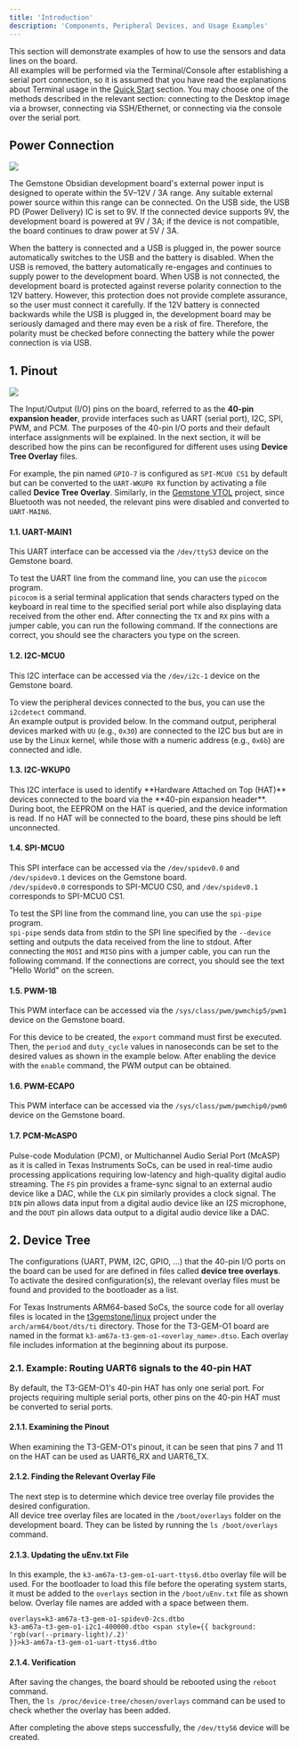 ```yaml
---
title: 'Introduction'
description: 'Components, Peripheral Devices, and Usage Examples'
---
```



This section will demonstrate examples of how to use the sensors and data lines on the board.  
All examples will be performed via the Terminal/Console after establishing a serial port connection,
so it is assumed that you have read the explanations about Terminal usage in the [Quick Start](../../../quickstart)
section. You may choose one of the methods described in the relevant section: connecting to the Desktop image via a
browser, connecting via SSH/Ethernet, or connecting via the console over the serial port.

## Power Connection

<Frame caption="Todo: Examples of power connection">
  <img className="rounded-lg" noZoom src="/images/o1-board/28-usb-connection.JPG" />
</Frame>

The Gemstone Obsidian development board's external power input is designed to operate within the 5V–12V / 3A range. Any suitable external power source within this range can be connected. On the USB side, the USB PD (Power Delivery) IC is set to 9V. If the connected device supports 9V, the development board is powered at 9V / 3A; if the device is not compatible, the board continues to draw power at 5V / 3A.

<Tip>
When the battery is connected and a USB is plugged in, the power source automatically switches to the USB and the battery is disabled. When the USB is removed, the battery automatically re-engages and continues to supply power to the development board.
</Tip>

<Danger>
When USB is not connected, the development board is protected against reverse polarity connection to the 12V battery. However, this protection does not provide complete assurance, so the user must connect it carefully.
</Danger>

<Danger>
If the 12V battery is connected backwards while the USB is plugged in, the development board may be seriously damaged and there may even be a risk of fire. Therefore, the polarity must be checked before connecting the battery while the power connection is via USB.
</Danger>

## 1. Pinout

<Frame caption="Todo: Photos for the GPIO pins of the board">
  <img className="rounded-lg" noZoom src="/images/o1-board/29-gpio.JPG" />
</Frame>

The Input/Output (I/O) pins on the board, referred to as the **40-pin expansion header**, provide interfaces such
as UART (serial port), I2C, SPI, PWM, and PCM. The purposes of the 40-pin I/O ports and their default interface
assignments will be explained. In the next section, it will be described how the pins can be reconfigured for
different uses using **Device Tree Overlay** files.

For example, the pin named `GPIO-7` is configured as `SPI-MCU0 CS1` by default but can be converted to
the `UART-WKUP0 RX` function by activating a file called **Device Tree Overlay**. Similarly, in the
[Gemstone VTOL](../../../projects/vtol) project, since Bluetooth was not needed, the relevant pins were
disabled and converted to `UART-MAIN6`.

<SnippetPinout func="FUNCTION" />

#### 1.1. UART-MAIN1

This UART interface can be accessed via the `/dev/ttyS3` device on the Gemstone board.

To test the UART line from the command line, you can use the `picocom` program.  
`picocom` is a serial terminal application that sends characters typed on the keyboard in real time to the
specified serial port while also displaying data received from the other end. After connecting the `TX` and `RX` pins
with a jumper cable, you can run the following command. If the connections are correct, you should see the characters
you type on the screen.

<SnippetPicocomUart />

#### 1.2. I2C-MCU0

This I2C interface can be accessed via the `/dev/i2c-1` device on the Gemstone board.

To view the peripheral devices connected to the bus, you can use the `i2cdetect` command.  
An example output is provided below. In the command output, peripheral devices marked with `UU` (e.g., `0x30`) are
connected to the I2C bus but are in use by the Linux kernel, while those with a numeric address (e.g., `0x6b`) are
connected and idle.

<SnippetI2cDetect />

#### 1.3. I2C-WKUP0

<Warning>
This I2C interface is used to identify **Hardware Attached on Top (HAT)** devices connected to the board via the
**40-pin expansion header**. During boot, the EEPROM on the HAT is queried, and the device information is read. If
no HAT will be connected to the board, these pins should be left unconnected.
</Warning>

#### 1.4. SPI-MCU0

This SPI interface can be accessed via the `/dev/spidev0.0` and `/dev/spidev0.1` devices on the Gemstone board.  
`/dev/spidev0.0` corresponds to SPI-MCU0 CS0, and `/dev/spidev0.1` corresponds to SPI-MCU0 CS1.

To test the SPI line from the command line, you can use the `spi-pipe` program.  
`spi-pipe` sends data from stdin to the SPI line specified by the `--device` setting and outputs the data received
from the line to stdout. After connecting the `MOSI` and `MISO` pins with a jumper cable, you can run the following
command. If the connections are correct, you should see the text "Hello World" on the screen.

<SnippetSPIHelloWorld />

#### 1.5. PWM-1B

This PWM interface can be accessed via the `/sys/class/pwm/pwmchip5/pwm1` device on the Gemstone board.

For this device to be created, the `export` command must first be executed.  
Then, the `period` and `duty_cycle` values in nanoseconds can be set to the desired values as shown in the example
below. After enabling the device with the `enable` command, the PWM output can be obtained.

<SnippetPWM1B />

#### 1.6. PWM-ECAP0

This PWM interface can be accessed via the `/sys/class/pwm/pwmchip0/pwm0` device on the Gemstone board.

<SnippetPWMEcap0 />

#### 1.7. PCM-McASP0

Pulse-code Modulation (PCM), or Multichannel Audio Serial Port (McASP) as it is called in Texas Instruments SoCs,
can be used in real-time audio processing applications requiring low-latency and high-quality digital audio
streaming. The `FS` pin provides a frame-sync signal to an external audio device like a DAC, while the `CLK`
pin similarly provides a clock signal. The `DIN` pin allows data input from a digital audio device like an
I2S microphone, and the `DOUT` pin allows data output to a digital audio device like a DAC.

## 2. Device Tree

The configurations (UART, PWM, I2C, GPIO, ...) that the 40-pin I/O ports on the board can be used for are defined
in files called **device tree overlays**. To activate the desired configuration(s), the relevant overlay files
must be found and provided to the bootloader as a list.

For Texas Instruments ARM64-based SoCs, the source code for all overlay files is located in the
[t3gemstone/linux](https://github.com/t3gemstone/linux) project under the `arch/arm64/boot/dts/ti` directory.
Those for the T3-GEM-O1 board are named in the format `k3-am67a-t3-gem-o1-<overlay_name>.dtso`. Each overlay
file includes information at the beginning about its purpose.

### 2.1. Example: Routing UART6 signals to the 40-pin HAT

By default, the T3-GEM-O1's 40-pin HAT has only one serial port. For projects requiring multiple serial ports,
other pins on the 40-pin HAT must be converted to serial ports.

#### 2.1.1. Examining the Pinout

When examining the T3-GEM-O1's pinout, it can be seen that pins 7 and 11 on the HAT can be used as UART6_RX and UART6_TX.

#### 2.1.2. Finding the Relevant Overlay File

The next step is to determine which device tree overlay file provides the desired configuration.  
All device tree overlay files are located in the `/boot/overlays` folder on the development board. They can be
listed by running the `ls /boot/overlays` command.

<SnippetDeviceTreeOverlays />

#### 2.1.3. Updating the uEnv.txt File

In this example, the `k3-am67a-t3-gem-o1-uart-ttys6.dtbo` overlay file will be used. For the bootloader to load
this file before the operating system starts, it must be added to the `overlays` section in the `/boot/uEnv.txt`
file as shown below. Overlay file names are added with a space between them.

<code>overlays=k3-am67a-t3-gem-o1-spidev0-2cs.dtbo k3-am67a-t3-gem-o1-i2c1-400000.dtbo <span style={{ background: 'rgb(var(--primary-light)/.2)' }}>k3-am67a-t3-gem-o1-uart-ttys6.dtbo</span></code>

#### 2.1.4. Verification

After saving the changes, the board should be rebooted using the `reboot` command.  
Then, the `ls /proc/device-tree/chosen/overlays` command can be used to check whether the overlay has been added.

<SnippetCheckDTBS />

After completing the above steps successfully, the `/dev/ttyS6` device will be created.
